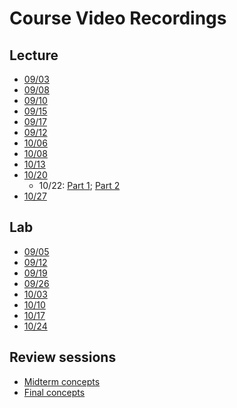 # Course Video Recordings {.unnumbered}

## Lecture

- [09/03](https://mediaspace.wisc.edu/media/glm_2025_0903/1_qef89lqx)
- [09/08](https://mediaspace.wisc.edu/media/glm_2025_0908/1_8c24cngx)
- [09/10](https://mediaspace.wisc.edu/media/glm_2025_0910/1_efsd7yr6)
- [09/15](https://mediaspace.wisc.edu/media/glm_2025_0915/1_8kl9z37d)
- [09/17](https://mediaspace.wisc.edu/media/glm_2025_0917/1_o96548rq)
- [09/12](https://mediaspace.wisc.edu/media/glm_2025_0922/1_v5oiub42)
- [10/06](https://mediaspace.wisc.edu/media/glm_2025_1006/1_uo1iyyzz)
- [10/08](https://mediaspace.wisc.edu/media/glm_2025_1008/1_h456vi12)
- [10/13](https://mediaspace.wisc.edu/media/glm_2025_1013/1_6hnkj6rl)
- [10/20](https://mediaspace.wisc.edu/media/glm_2025_1020/1_oufcxqpw)
  - 10/22: [Part 1](https://mediaspace.wisc.edu/media/glm_2025_1022a/1_3imnfi6p); [Part 2](https://mediaspace.wisc.edu/media/glm_2025_1022/1_3ncyvtm8)
- [10/27](https://mediaspace.wisc.edu/media/glm_2025_1027/1_vu2pun94)

## Lab

- [09/05](https://mediaspace.wisc.edu/media/glmlab_2025_0905/1_67gru0gu) 
- [09/12](https://mediaspace.wisc.edu/media/glmlab_2025_0912/1_qpt0zjrj)
- [09/19](https://mediaspace.wisc.edu/media/glm_lab_2025_0919/1_a9e4qqb5)
- [09/26](https://mediaspace.wisc.edu/media/glmlab_2025_0926/1_9goq84rf)
- [10/03](https://mediaspace.wisc.edu/media/glm_lab_2025_1003/1_x7q8q4db)
- [10/10](https://mediaspace.wisc.edu/media/glm_lab_2025_1010/1_99f8m4q1)
- [10/17](https://mediaspace.wisc.edu/media/glm_lab_2025_1017/1_u8vu6itb)
- [10/24](https://mediaspace.wisc.edu/media/glm_lab_2025_1024/1_nzrqirt0)
  
## Review sessions

- [Midterm concepts](https://mediaspace.wisc.edu/media/glm_midterm_review/1_6e6x3hkf)
- [Final concepts]()